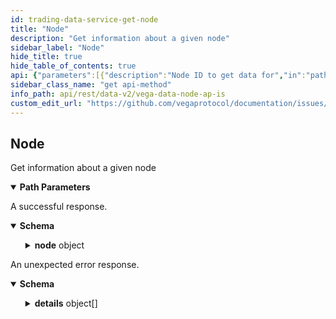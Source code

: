 ```yaml
---
id: trading-data-service-get-node
title: "Node"
description: "Get information about a given node"
sidebar_label: "Node"
hide_title: true
hide_table_of_contents: true
api: {"parameters":[{"description":"Node ID to get data for","in":"path","name":"id","required":true,"schema":{"type":"string"}}],"responses":{"200":{"content":{"application/json":{"schema":{"properties":{"node":{"properties":{"avatarUrl":{"title":"Avatar url","type":"string"},"delegations":{"items":{"properties":{"amount":{"description":"Amount delegated\nThis field is an unsigned integer passed as a string and needs to be scaled using the asset decimal places of the token.","type":"string"},"epochSeq":{"title":"Epoch of delegation","type":"string"},"nodeId":{"title":"Node ID","type":"string"},"party":{"title":"Party which is delegating","type":"string"}},"type":"object"},"title":"Node's delegations","type":"array"},"epochData":{"title":"Information about epoch","properties":{"offline":{"format":"int32","title":"Total number of offline epochs since node was created","type":"integer"},"online":{"format":"int32","title":"Total number of online epochs since node was created","type":"integer"},"total":{"format":"int32","title":"Total number of epochs since node was created","type":"integer"}},"type":"object"},"ethereumAddress":{"title":"Ethereum public key of the node","type":"string"},"id":{"title":"The node ID (wallet ID)","type":"string"},"infoUrl":{"title":"URL where I can find out more info on the node","type":"string"},"location":{"title":"Country code for the location of the node","type":"string"},"maxIntendedStake":{"description":"Max amount of (wanted) stake\nThis field is an unsigned integer passed as a string and needs to be scaled using the asset decimal places.","type":"string"},"name":{"title":"Node name","type":"string"},"pendingStake":{"description":"Amount of stake on the next epoch\nThis field is an unsigned integer passed as a string and needs to be scaled using the asset decimal places of the token.","type":"string"},"pubKey":{"title":"Pub key of the node operator","type":"string"},"rankingScore":{"title":"Node ranking information","properties":{"performanceScore":{"title":"performance based score","type":"string"},"previousStatus":{"title":"the status of the validator in the previous epoch","default":"VALIDATOR_NODE_STATUS_UNSPECIFIED","description":"- VALIDATOR_NODE_STATUS_TENDERMINT: The node is a tendermint validator\n - VALIDATOR_NODE_STATUS_ERSATZ: The node is an ersatz validator\n - VALIDATOR_NODE_STATUS_PENDING: The node is a pending validator","enum":["VALIDATOR_NODE_STATUS_UNSPECIFIED","VALIDATOR_NODE_STATUS_TENDERMINT","VALIDATOR_NODE_STATUS_ERSATZ","VALIDATOR_NODE_STATUS_PENDING"],"type":"string"},"rankingScore":{"title":"final score","type":"string"},"stakeScore":{"title":"stake based score - no anti-whaling","type":"string"},"status":{"title":"the status of the validator in the current epoch","default":"VALIDATOR_NODE_STATUS_UNSPECIFIED","description":"- VALIDATOR_NODE_STATUS_TENDERMINT: The node is a tendermint validator\n - VALIDATOR_NODE_STATUS_ERSATZ: The node is an ersatz validator\n - VALIDATOR_NODE_STATUS_PENDING: The node is a pending validator","enum":["VALIDATOR_NODE_STATUS_UNSPECIFIED","VALIDATOR_NODE_STATUS_TENDERMINT","VALIDATOR_NODE_STATUS_ERSATZ","VALIDATOR_NODE_STATUS_PENDING"],"type":"string"},"votingPower":{"format":"int64","title":"tendermint voting power of the validator","type":"integer"}},"type":"object"},"rewardScore":{"title":"Node reward score","properties":{"multisigScore":{"title":"multisig score","type":"string"},"normalisedScore":{"title":"normalised validator score for rewards","type":"string"},"performanceScore":{"title":"performance based score","type":"string"},"rawValidatorScore":{"title":"stake based score - with anti-whaling","type":"string"},"validatorScore":{"title":"un-normalised score","type":"string"},"validatorStatus":{"title":"the status of the validator for reward","default":"VALIDATOR_NODE_STATUS_UNSPECIFIED","description":"- VALIDATOR_NODE_STATUS_TENDERMINT: The node is a tendermint validator\n - VALIDATOR_NODE_STATUS_ERSATZ: The node is an ersatz validator\n - VALIDATOR_NODE_STATUS_PENDING: The node is a pending validator","enum":["VALIDATOR_NODE_STATUS_UNSPECIFIED","VALIDATOR_NODE_STATUS_TENDERMINT","VALIDATOR_NODE_STATUS_ERSATZ","VALIDATOR_NODE_STATUS_PENDING"],"type":"string"}},"type":"object"},"stakedByDelegates":{"description":"The amount of stake that has been delegated by token holders\nThis field is an unsigned integer passed as a string and needs to be scaled using the asset decimal places for the token.","type":"string"},"stakedByOperator":{"description":"The amount the node has put up themselves\nThis field is an unsigned integer passed as a string and needs to be scaled using the asset decimal places for the token.","type":"string"},"stakedTotal":{"description":"Total amount staked on node\nThis field is an unsigned integer passed as a string and needs to be scaled using the asset decimal places for the token.","type":"string"},"status":{"title":"Node status","default":"NODE_STATUS_UNSPECIFIED","description":"- NODE_STATUS_VALIDATOR: The node is validating\n - NODE_STATUS_NON_VALIDATOR: The node is non-validating","enum":["NODE_STATUS_UNSPECIFIED","NODE_STATUS_VALIDATOR","NODE_STATUS_NON_VALIDATOR"],"type":"string"},"tmPubKey":{"title":"Public key of Tendermint","type":"string"}},"type":"object","title":"Node data"}},"title":"Response from getting node","type":"object"}}},"description":"A successful response."},"default":{"content":{"application/json":{"schema":{"properties":{"code":{"format":"int32","type":"integer"},"details":{"items":{"additionalProperties":{},"properties":{"@type":{"type":"string"}},"type":"object"},"type":"array"},"message":{"type":"string"}},"type":"object"}}},"description":"An unexpected error response."}},"tags":["TradingDataService"],"description":"Get information about a given node","operationId":"TradingDataService_GetNode","method":"get","path":"/api/v2/node/{id}","servers":[{"url":"https://api.n06.testnet.vega.xyz","description":"n06 (data node)"},{"url":"https://api.n07.testnet.vega.xyz","description":"n07 (data node)"},{"url":"https://api.n08.testnet.vega.xyz","description":"n08 (data node)"},{"url":"https://api.n09.testnet.vega.xyz","description":"n09 (data node)"},{"url":"https://api.n10.testnet.vega.xyz","description":"n10 (data node)"},{"url":"https://api.n12.testnet.vega.xyz","description":"n12 (data node)"}],"info":{"title":"Vega data node APIs","version":"v0.70.0"},"postman":{"name":"Node","description":{"content":"Get information about a given node","type":"text/plain"},"url":{"path":["api","v2","node",":id"],"host":["{{baseUrl}}"],"query":[],"variable":[{"disabled":false,"description":{"content":"(Required) Node ID to get data for","type":"text/plain"},"type":"any","value":"","key":"id"}]},"header":[{"key":"Accept","value":"application/json"}],"method":"GET"}}
sidebar_class_name: "get api-method"
info_path: api/rest/data-v2/vega-data-node-ap-is
custom_edit_url: "https://github.com/vegaprotocol/documentation/issues/new?labels=documentation&title=[Documentation] Requesting changes to 'Node' (trading-data-service-get-node)"
---
```



## Node



Get information about a given node

<details style={{"marginBottom":"1rem"}} data-collapsed={false} open={true}><summary style={{}}><strong>Path Parameters</strong></summary><div><ul><ParamsItem className={"paramsItem"} param={{"description":"Node ID to get data for","in":"path","name":"id","required":true,"schema":{"type":"string"}}}></ParamsItem></ul></div></details><div><ApiTabs><TabItem label={"200"} value={"200"}><div>

A successful response.

</div><div><MimeTabs schemaType={"response"}><TabItem label={"application/json"} value={"application/json"}><SchemaTabs><TabItem label={"Schema"} value={"Schema"}><details style={{}} data-collapsed={false} open={true}><summary style={{"textAlign":"left"}}><strong>Schema</strong></summary><div style={{"textAlign":"left","marginLeft":"1rem"}}></div><ul style={{"marginLeft":"1rem"}}><SchemaItem collapsible={true} className={"schemaItem"}><details style={{}}><summary style={{}}><strong>node</strong><span style={{"opacity":"0.6"}}> object</span></summary><div style={{"marginLeft":"1rem"}}><SchemaItem collapsible={false} name={"avatarUrl"} required={false} schemaDescription={undefined} schemaName={"Avatar url"} qualifierMessage={undefined} defaultValue={undefined}></SchemaItem><SchemaItem collapsible={true} className={"schemaItem"}><details style={{}}><summary style={{}}><strong>delegations</strong><span style={{"opacity":"0.6"}}> object[]</span></summary><div style={{"marginLeft":"1rem"}}><SchemaItem collapsible={false} name={"amount"} required={false} schemaDescription={"Amount delegated\nThis field is an unsigned integer passed as a string and needs to be scaled using the asset decimal places of the token."} schemaName={"string"} qualifierMessage={undefined} defaultValue={undefined}></SchemaItem><SchemaItem collapsible={false} name={"epochSeq"} required={false} schemaDescription={undefined} schemaName={"Epoch of delegation"} qualifierMessage={undefined} defaultValue={undefined}></SchemaItem><SchemaItem collapsible={false} name={"nodeId"} required={false} schemaDescription={undefined} schemaName={"Node ID"} qualifierMessage={undefined} defaultValue={undefined}></SchemaItem><SchemaItem collapsible={false} name={"party"} required={false} schemaDescription={undefined} schemaName={"Party which is delegating"} qualifierMessage={undefined} defaultValue={undefined}></SchemaItem></div></details></SchemaItem><SchemaItem collapsible={true} className={"schemaItem"}><details style={{}}><summary style={{}}><strong>epochData</strong><span style={{"opacity":"0.6"}}> object</span></summary><div style={{"marginLeft":"1rem"}}><SchemaItem collapsible={false} name={"offline"} required={false} schemaDescription={undefined} schemaName={"int32"} qualifierMessage={undefined} defaultValue={undefined}></SchemaItem><SchemaItem collapsible={false} name={"online"} required={false} schemaDescription={undefined} schemaName={"int32"} qualifierMessage={undefined} defaultValue={undefined}></SchemaItem><SchemaItem collapsible={false} name={"total"} required={false} schemaDescription={undefined} schemaName={"int32"} qualifierMessage={undefined} defaultValue={undefined}></SchemaItem></div></details></SchemaItem><SchemaItem collapsible={false} name={"ethereumAddress"} required={false} schemaDescription={undefined} schemaName={"Ethereum public key of the node"} qualifierMessage={undefined} defaultValue={undefined}></SchemaItem><SchemaItem collapsible={false} name={"id"} required={false} schemaDescription={undefined} schemaName={"The node ID (wallet ID)"} qualifierMessage={undefined} defaultValue={undefined}></SchemaItem><SchemaItem collapsible={false} name={"infoUrl"} required={false} schemaDescription={undefined} schemaName={"URL where I can find out more info on the node"} qualifierMessage={undefined} defaultValue={undefined}></SchemaItem><SchemaItem collapsible={false} name={"location"} required={false} schemaDescription={undefined} schemaName={"Country code for the location of the node"} qualifierMessage={undefined} defaultValue={undefined}></SchemaItem><SchemaItem collapsible={false} name={"maxIntendedStake"} required={false} schemaDescription={"Max amount of (wanted) stake\nThis field is an unsigned integer passed as a string and needs to be scaled using the asset decimal places."} schemaName={"string"} qualifierMessage={undefined} defaultValue={undefined}></SchemaItem><SchemaItem collapsible={false} name={"name"} required={false} schemaDescription={undefined} schemaName={"Node name"} qualifierMessage={undefined} defaultValue={undefined}></SchemaItem><SchemaItem collapsible={false} name={"pendingStake"} required={false} schemaDescription={"Amount of stake on the next epoch\nThis field is an unsigned integer passed as a string and needs to be scaled using the asset decimal places of the token."} schemaName={"string"} qualifierMessage={undefined} defaultValue={undefined}></SchemaItem><SchemaItem collapsible={false} name={"pubKey"} required={false} schemaDescription={undefined} schemaName={"Pub key of the node operator"} qualifierMessage={undefined} defaultValue={undefined}></SchemaItem><SchemaItem collapsible={true} className={"schemaItem"}><details style={{}}><summary style={{}}><strong>rankingScore</strong><span style={{"opacity":"0.6"}}> object</span></summary><div style={{"marginLeft":"1rem"}}><SchemaItem collapsible={false} name={"performanceScore"} required={false} schemaDescription={undefined} schemaName={"performance based score"} qualifierMessage={undefined} defaultValue={undefined}></SchemaItem><SchemaItem collapsible={false} name={"previousStatus"} required={false} schemaDescription={"- VALIDATOR_NODE_STATUS_TENDERMINT: The node is a tendermint validator\n - VALIDATOR_NODE_STATUS_ERSATZ: The node is an ersatz validator\n - VALIDATOR_NODE_STATUS_PENDING: The node is a pending validator"} schemaName={"the status of the validator in the previous epoch"} qualifierMessage={"**Possible values:** [`VALIDATOR_NODE_STATUS_UNSPECIFIED`, `VALIDATOR_NODE_STATUS_TENDERMINT`, `VALIDATOR_NODE_STATUS_ERSATZ`, `VALIDATOR_NODE_STATUS_PENDING`]"} defaultValue={"VALIDATOR_NODE_STATUS_UNSPECIFIED"}></SchemaItem><SchemaItem collapsible={false} name={"rankingScore"} required={false} schemaDescription={undefined} schemaName={"final score"} qualifierMessage={undefined} defaultValue={undefined}></SchemaItem><SchemaItem collapsible={false} name={"stakeScore"} required={false} schemaDescription={undefined} schemaName={"stake based score - no anti-whaling"} qualifierMessage={undefined} defaultValue={undefined}></SchemaItem><SchemaItem collapsible={false} name={"status"} required={false} schemaDescription={"- VALIDATOR_NODE_STATUS_TENDERMINT: The node is a tendermint validator\n - VALIDATOR_NODE_STATUS_ERSATZ: The node is an ersatz validator\n - VALIDATOR_NODE_STATUS_PENDING: The node is a pending validator"} schemaName={"the status of the validator in the current epoch"} qualifierMessage={"**Possible values:** [`VALIDATOR_NODE_STATUS_UNSPECIFIED`, `VALIDATOR_NODE_STATUS_TENDERMINT`, `VALIDATOR_NODE_STATUS_ERSATZ`, `VALIDATOR_NODE_STATUS_PENDING`]"} defaultValue={"VALIDATOR_NODE_STATUS_UNSPECIFIED"}></SchemaItem><SchemaItem collapsible={false} name={"votingPower"} required={false} schemaDescription={undefined} schemaName={"int64"} qualifierMessage={undefined} defaultValue={undefined}></SchemaItem></div></details></SchemaItem><SchemaItem collapsible={true} className={"schemaItem"}><details style={{}}><summary style={{}}><strong>rewardScore</strong><span style={{"opacity":"0.6"}}> object</span></summary><div style={{"marginLeft":"1rem"}}><SchemaItem collapsible={false} name={"multisigScore"} required={false} schemaDescription={undefined} schemaName={"multisig score"} qualifierMessage={undefined} defaultValue={undefined}></SchemaItem><SchemaItem collapsible={false} name={"normalisedScore"} required={false} schemaDescription={undefined} schemaName={"normalised validator score for rewards"} qualifierMessage={undefined} defaultValue={undefined}></SchemaItem><SchemaItem collapsible={false} name={"performanceScore"} required={false} schemaDescription={undefined} schemaName={"performance based score"} qualifierMessage={undefined} defaultValue={undefined}></SchemaItem><SchemaItem collapsible={false} name={"rawValidatorScore"} required={false} schemaDescription={undefined} schemaName={"stake based score - with anti-whaling"} qualifierMessage={undefined} defaultValue={undefined}></SchemaItem><SchemaItem collapsible={false} name={"validatorScore"} required={false} schemaDescription={undefined} schemaName={"un-normalised score"} qualifierMessage={undefined} defaultValue={undefined}></SchemaItem><SchemaItem collapsible={false} name={"validatorStatus"} required={false} schemaDescription={"- VALIDATOR_NODE_STATUS_TENDERMINT: The node is a tendermint validator\n - VALIDATOR_NODE_STATUS_ERSATZ: The node is an ersatz validator\n - VALIDATOR_NODE_STATUS_PENDING: The node is a pending validator"} schemaName={"the status of the validator for reward"} qualifierMessage={"**Possible values:** [`VALIDATOR_NODE_STATUS_UNSPECIFIED`, `VALIDATOR_NODE_STATUS_TENDERMINT`, `VALIDATOR_NODE_STATUS_ERSATZ`, `VALIDATOR_NODE_STATUS_PENDING`]"} defaultValue={"VALIDATOR_NODE_STATUS_UNSPECIFIED"}></SchemaItem></div></details></SchemaItem><SchemaItem collapsible={false} name={"stakedByDelegates"} required={false} schemaDescription={"The amount of stake that has been delegated by token holders\nThis field is an unsigned integer passed as a string and needs to be scaled using the asset decimal places for the token."} schemaName={"string"} qualifierMessage={undefined} defaultValue={undefined}></SchemaItem><SchemaItem collapsible={false} name={"stakedByOperator"} required={false} schemaDescription={"The amount the node has put up themselves\nThis field is an unsigned integer passed as a string and needs to be scaled using the asset decimal places for the token."} schemaName={"string"} qualifierMessage={undefined} defaultValue={undefined}></SchemaItem><SchemaItem collapsible={false} name={"stakedTotal"} required={false} schemaDescription={"Total amount staked on node\nThis field is an unsigned integer passed as a string and needs to be scaled using the asset decimal places for the token."} schemaName={"string"} qualifierMessage={undefined} defaultValue={undefined}></SchemaItem><SchemaItem collapsible={false} name={"status"} required={false} schemaDescription={"- NODE_STATUS_VALIDATOR: The node is validating\n - NODE_STATUS_NON_VALIDATOR: The node is non-validating"} schemaName={"Node status"} qualifierMessage={"**Possible values:** [`NODE_STATUS_UNSPECIFIED`, `NODE_STATUS_VALIDATOR`, `NODE_STATUS_NON_VALIDATOR`]"} defaultValue={"NODE_STATUS_UNSPECIFIED"}></SchemaItem><SchemaItem collapsible={false} name={"tmPubKey"} required={false} schemaDescription={undefined} schemaName={"Public key of Tendermint"} qualifierMessage={undefined} defaultValue={undefined}></SchemaItem></div></details></SchemaItem></ul></details></TabItem><TabItem label={"Example (from schema)"} value={"Example (from schema)"}><ResponseSamples responseExample={"{\n  \"node\": {\n    \"avatarUrl\": \"string\",\n    \"delegations\": [\n      {\n        \"amount\": \"string\",\n        \"epochSeq\": \"string\",\n        \"nodeId\": \"string\",\n        \"party\": \"string\"\n      }\n    ],\n    \"epochData\": {\n      \"offline\": 0,\n      \"online\": 0,\n      \"total\": 0\n    },\n    \"ethereumAddress\": \"string\",\n    \"id\": \"string\",\n    \"infoUrl\": \"string\",\n    \"location\": \"string\",\n    \"maxIntendedStake\": \"string\",\n    \"name\": \"string\",\n    \"pendingStake\": \"string\",\n    \"pubKey\": \"string\",\n    \"rankingScore\": {\n      \"performanceScore\": \"string\",\n      \"previousStatus\": \"VALIDATOR_NODE_STATUS_UNSPECIFIED\",\n      \"rankingScore\": \"string\",\n      \"stakeScore\": \"string\",\n      \"status\": \"VALIDATOR_NODE_STATUS_UNSPECIFIED\",\n      \"votingPower\": 0\n    },\n    \"rewardScore\": {\n      \"multisigScore\": \"string\",\n      \"normalisedScore\": \"string\",\n      \"performanceScore\": \"string\",\n      \"rawValidatorScore\": \"string\",\n      \"validatorScore\": \"string\",\n      \"validatorStatus\": \"VALIDATOR_NODE_STATUS_UNSPECIFIED\"\n    },\n    \"stakedByDelegates\": \"string\",\n    \"stakedByOperator\": \"string\",\n    \"stakedTotal\": \"string\",\n    \"status\": \"NODE_STATUS_UNSPECIFIED\",\n    \"tmPubKey\": \"string\"\n  }\n}"} language={"json"}></ResponseSamples></TabItem></SchemaTabs></TabItem></MimeTabs></div></TabItem><TabItem label={"default"} value={"default"}><div>

An unexpected error response.

</div><div><MimeTabs schemaType={"response"}><TabItem label={"application/json"} value={"application/json"}><SchemaTabs><TabItem label={"Schema"} value={"Schema"}><details style={{}} data-collapsed={false} open={true}><summary style={{"textAlign":"left"}}><strong>Schema</strong></summary><div style={{"textAlign":"left","marginLeft":"1rem"}}></div><ul style={{"marginLeft":"1rem"}}><SchemaItem collapsible={false} name={"code"} required={false} schemaDescription={undefined} schemaName={"int32"} qualifierMessage={undefined} defaultValue={undefined}></SchemaItem><SchemaItem collapsible={true} className={"schemaItem"}><details style={{}}><summary style={{}}><strong>details</strong><span style={{"opacity":"0.6"}}> object[]</span></summary><div style={{"marginLeft":"1rem"}}><SchemaItem collapsible={false} name={"@type"} required={false} schemaDescription={undefined} schemaName={"string"} qualifierMessage={undefined} defaultValue={undefined}></SchemaItem></div></details></SchemaItem><SchemaItem collapsible={false} name={"message"} required={false} schemaDescription={undefined} schemaName={"string"} qualifierMessage={undefined} defaultValue={undefined}></SchemaItem></ul></details></TabItem><TabItem label={"Example (from schema)"} value={"Example (from schema)"}><ResponseSamples responseExample={"{\n  \"code\": 0,\n  \"details\": [\n    {\n      \"@type\": \"string\"\n    }\n  ],\n  \"message\": \"string\"\n}"} language={"json"}></ResponseSamples></TabItem></SchemaTabs></TabItem></MimeTabs></div></TabItem></ApiTabs></div>

